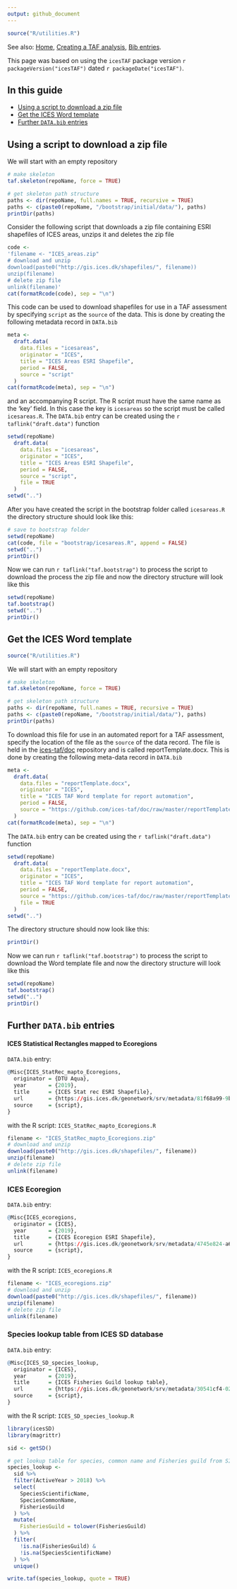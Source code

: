 ```yaml
---
output: github_document
---
```


```r
source("R/utilities.R")
```

See also:
[Home](Home),
[Creating a TAF analysis](Creating-a-TAF-analysis),
[Bib entries](Bib-entries).

This page was based on using the `icesTAF` package version ```r packageVersion("icesTAF")```
dated ```r packageDate("icesTAF")```.

## In this guide

* [Using a script to download a zip file](#Using-a-script-to-download-a-zip-file)
* [Get the ICES Word template](#Get-the-ICES-Word-template)
* [Further `DATA.bib` entries](#Further-DATA.bib-entries)

## Using a script to download a zip file

We will start with an empty repository

```r
# make skeleton
taf.skeleton(repoName, force = TRUE)

# get skeleton path structure
paths <- dir(repoName, full.names = TRUE, recursive = TRUE)
paths <- c(paste0(repoName, "/bootstrap/initial/data/"), paths)
printDir(paths)
```

Consider the following script that downloads a zip file containing ESRI
shapefiles of ICES areas, unzips it and deletes the zip file

```r
code <-
'filename <- "ICES_areas.zip"
# download and unzip
download(paste0("http://gis.ices.dk/shapefiles/", filename))
unzip(filename)
# delete zip file
unlink(filename)'
cat(formatRcode(code), sep = "\n")
```

This code can be used to download shapefiles for use in a TAF assessment by
specifying `script` as the `source` of the data.  This is done by creating
the following metadata record in `DATA.bib`

```r
meta <-
  draft.data(
    data.files = "icesareas",
    originator = "ICES",
    title = "ICES Areas ESRI Shapefile",
    period = FALSE,
    source = "script"
  )
cat(formatRcode(meta), sep = "\n")
```

and an accompanying R script.  The R script must
have the same name as the 'key' field.  In this case the key is `icesareas` so
the script must be called `icesareas.R`.  The `DATA.bib` entry can be created
using the `r taflink("draft.data")` function

```r
setwd(repoName)
  draft.data(
    data.files = "icesareas",
    originator = "ICES",
    title = "ICES Areas ESRI Shapefile",
    period = FALSE,
    source = "script",
    file = TRUE
  )
setwd("..")
```

After you have created the script in the bootstrap folder called `icesareas.R`
the directory structure should look like this:

```r
# save to bootstrap folder
setwd(repoName)
cat(code, file = "bootstrap/icesareas.R", append = FALSE)
setwd("..")
printDir()
```

Now we can run  `r taflink("taf.bootstrap")` to process the script to download the
process the zip file and now the directory structure will look like this

```r
setwd(repoName)
taf.bootstrap()
setwd("..")
printDir()
```

## Get the ICES Word template

```r
source("R/utilities.R")
```

We will start with an empty repository

```r
# make skeleton
taf.skeleton(repoName, force = TRUE)

# get skeleton path structure
paths <- dir(repoName, full.names = TRUE, recursive = TRUE)
paths <- c(paste0(repoName, "/bootstrap/initial/data/"), paths)
printDir(paths)
```

To download this file for use in an automated report for a
TAF assessment, specify the location of the file as the `source`
of the data record.  The file is held in the
[ices-taf/doc](https://github.com/ices-taf/doc) repository
and is called reportTemplate.docx. This is done by creating the following
meta-data record in `DATA.bib`

```r
meta <-
  draft.data(
    data.files = "reportTemplate.docx",
    originator = "ICES",
    title = "ICES TAF Word template for report automation",
    period = FALSE,
    source = "https://github.com/ices-taf/doc/raw/master/reportTemplate.docx"
  )
cat(formatRcode(meta), sep = "\n")
```

The `DATA.bib` entry can be created using the `r taflink("draft.data")`
function

```r
setwd(repoName)
  draft.data(
    data.files = "reportTemplate.docx",
    originator = "ICES",
    title = "ICES TAF Word template for report automation",
    period = FALSE,
    source = "https://github.com/ices-taf/doc/raw/master/reportTemplate.docx",
    file = TRUE
  )
setwd("..")
```

The directory structure should now look like this:

```r
printDir()
```

Now we can run  `r taflink("taf.bootstrap")` to process the script to
download the Word template file and now the directory structure will look like this

```r
setwd(repoName)
taf.bootstrap()
setwd("..")
printDir()
```

## Further `DATA.bib` entries

#### ICES Statistical Rectangles mapped to Ecoregions

`DATA.bib` entry:

```r
@Misc{ICES_StatRec_mapto_Ecoregions,
  originator = {DTU Aqua},
  year       = {2019},
  title      = {ICES Stat rec ESRI Shapefile},
  url        = {https://gis.ices.dk/geonetwork/srv/metadata/81f68a99-9b91-4762-80d3-31c069731f44},
  source     = {script},
}
```

with the R script: `ICES_StatRec_mapto_Ecoregions.R`

```r
filename <- "ICES_StatRec_mapto_Ecoregions.zip"
# download and unzip
download(paste0("http://gis.ices.dk/shapefiles/", filename))
unzip(filename)
# delete zip file
unlink(filename)
```

### ICES Ecoregion

`DATA.bib` entry:

```r
@Misc{ICES_ecoregions,
  originator = {ICES},
  year       = {2019},
  title      = {ICES Ecoregion ESRI Shapefile},
  url        = {https://gis.ices.dk/geonetwork/srv/metadata/4745e824-a612-4a1f-bc56-b540772166eb},
  source     = {script},
}
```

with the R script: `ICES_ecoregions.R`

```r
filename <- "ICES_ecoregions.zip"
# download and unzip
download(paste0("http://gis.ices.dk/shapefiles/", filename))
unzip(filename)
# delete zip file
unlink(filename)
```

### Species lookup table from ICES SD database

`DATA.bib` entry:

```r
@Misc{ICES_SD_species_lookup,
  originator = {ICES},
  year       = {2019},
  title      = {ICES Fisheries Guild lookup table},
  url        = {https://gis.ices.dk/geonetwork/srv/metadata/30541cf4-0236-437f-9757-596c5f793cff},
  source     = {script},
}
```

with the R script: `ICES_SD_species_lookup.R`
```r
library(icesSD)
library(magrittr)

sid <- getSD()

# get lookup table for species, common name and Fisheries guild from SID
species_lookup <-
  sid %>%
  filter(ActiveYear > 2018) %>%
  select(
    SpeciesScientificName,
    SpeciesCommonName,
    FisheriesGuild
  ) %>%
  mutate(
    FisheriesGuild = tolower(FisheriesGuild)
  ) %>%
  filter(
    !is.na(FisheriesGuild) &
    !is.na(SpeciesScientificName)
  ) %>%
  unique()

write.taf(species_lookup, quote = TRUE)
```
